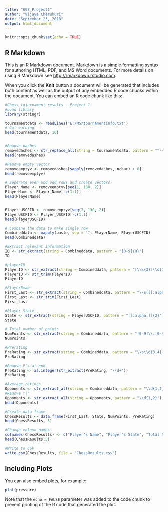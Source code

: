 ```yaml
---
title: "607_Project1"
author: "Vijaya Cherukuri"
date: "September 23, 2018"
output: html_document
---
```


```r
knitr::opts_chunk$set(echo = TRUE)
```

## R Markdown

This is an R Markdown document. Markdown is a simple formatting syntax for authoring HTML, PDF, and MS Word documents. For more details on using R Markdown see <http://rmarkdown.rstudio.com>.

When you click the **Knit** button a document will be generated that includes both content as well as the output of any embedded R code chunks within the document. You can embed an R code chunk like this:

```r
#Chess tojurnament results - Project 1
#Load library
library(stringr)

tournamentdata <- readLines('E:/MS/tournamentinfo.txt')
# Got warning
head(tournamentdata, 16)


#Remove dashes
removedashes <- str_replace_all(string = tournamentdata, pattern = "^-+$", "")
head(removedashes)

#Remove empty vector
removeemptyv <- removedashes[sapply(removedashes, nchar) > 0]
head(removeemptyv)

# Seperate even and odd rows and create vectors
Player_Name <- removeemptyv[seq(1, 130, 2)]
PlayerName <- Player_Name[-c(1:1)]
head(PlayerName) 


Player_USCFID <- removeemptyv[seq(2, 130, 2)]
PlayerUSCFID <- Player_USCFID[-c(1:1)]
head(PlayerUSCFID)

# Combine the data to make single row
Combineddata <- mapply(paste, sep = "", PlayerName, PlayerUSCFID)
head(Combineddata)

#Extract relevant information
ID <- str_extract(string = Combineddata, pattern = "[0-9]{8}")
ID

#playerID
PlayerID <- str_extract(string = Combineddata, pattern = "[\\s{3}]\\d{1,2}[\\s\\|]")
PlayerID <- str_trim(PlayerID)
PlayerID

#PlayerNmae
First_Last <- str_extract(string = Combineddata, pattern = "\\s([[:alpha:] ]{5,})\\b\\s")
First_Last <- str_trim(First_Last)
First_Last

#Player_State
State <- str_extract(string = PlayerUSCFID, pattern = "[[:alpha:]]{2}")
State

# Total number of points
NumPoints <- str_extract(string = Combineddata, pattern = "[0-9]\\.[0-9]")
NumPoints

#Prerating
PreRating <- str_extract(string = Combineddata, pattern = "\\s\\d{3,4}[^\\d]")
PreRating

#Remove P's at end
PreRating <- as.integer(str_extract(PreRating, "\\d+"))
PreRating

#Average ratings
Opponents <- str_extract_all(string = Combineddata, pattern = "\\d{1,2}\\|")
#Remove "|"
Opponents <- str_extract_all(string = Opponents, pattern = "\\d{1,2}")
head(Opponents)

#Create data frame
ChessResults <- data.frame(First_Last, State, NumPoints, PreRating)
head(ChessResults, 5)

#Change column names
colnames(ChessResults) <- c("Player's Name", "Player's State", "Total Number of Points", "Player's Pre-Rating")
head(ChessResults,5)

#Write to CSV
write.csv(ChessResults, file = "ChessResults.csv")

```

## Including Plots

You can also embed plots, for example:

```r
plot(pressure)
```

Note that the `echo = FALSE` parameter was added to the code chunk to prevent printing of the R code that generated the plot.
